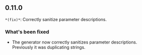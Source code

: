 ## 0.11.0
`*(fix)*`: Correctly sanitize parameter descriptions.

### What's been fixed
- The generator now correctly sanitizes parameter descriptions. Previously it was duplicating strings.

